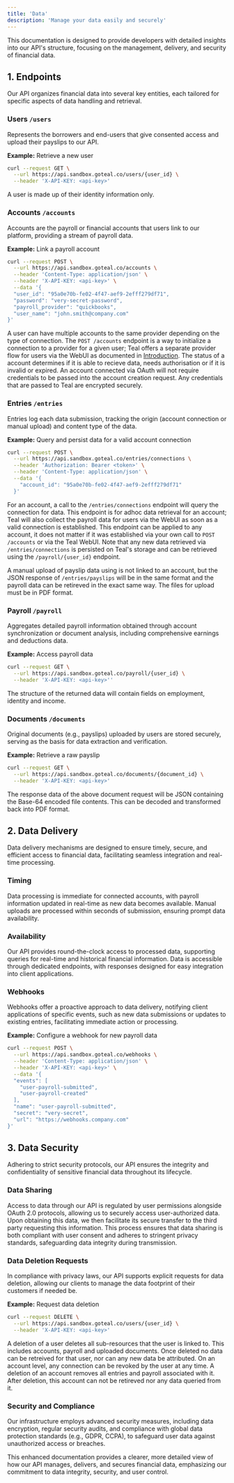 ```yaml
---
title: 'Data'
description: 'Manage your data easily and securely'
---
```

This documentation is designed to provide developers with detailed insights into our API's structure, focusing on the management, delivery, and security of financial data.

## 1. Endpoints

Our API organizes financial data into several key entities, each tailored for specific aspects of data handling and retrieval.

### Users `/users`

Represents the borrowers and end-users that give consented access and upload their payslips to our API.

**Example:** Retrieve a new user
```bash
curl --request GET \
  --url https://api.sandbox.goteal.co/users/{user_id} \
  --header 'X-API-KEY: <api-key>'
```

A user is made up of their identity information only. 

### Accounts `/accounts`

Accounts are the payroll or financial accounts that users link to our platform, providing a stream of payroll data.

**Example:** Link a payroll account
```bash
curl --request POST \
  --url https://api.sandbox.goteal.co/accounts \
  --header 'Content-Type: application/json' \
  --header 'X-API-KEY: <api-key>' \
  --data '{
  "user_id": "95a0e70b-fe02-4f47-aef9-2efff279df71",
  "password": "very-secret-password",
  "payroll_provider": "quickbooks",
  "user_name": "john.smith@company.com"
}'
```

A user can have multiple accounts to the same provider depending on the type of connection. The `POST /accounts` endpoint is a way to initialize a connection to a provider for a given user; Teal offers a separate provider flow for users via the WebUI as documented in [Introduction](./introduction.mdx). 
The status of a account determines if it is able to recieve data, needs authorisation or if it is invalid or expired. An account connected via OAuth will not require credentials to be passed into the account creation request. Any credentials that are passed to Teal are encrypted securely.

### Entries `/entries`

Entries log each data submission, tracking the origin (account connection or manual upload) and content type of the data.

**Example:** Query and persist data for a valid account connection
```bash
curl --request POST \
  --url https://api.sandbox.goteal.co/entries/connections \
  --header 'Authorization: Bearer <token>' \
  --header 'Content-Type: application/json' \
  --data '{
    "account_id": "95a0e70b-fe02-4f47-aef9-2efff279df71"
  }'
```

For an account, a call to the `/entries/connections` endpoint will query the connection for data. This endpoint is for adhoc data retrieval for an account; Teal will also collect the payroll data for users via the WebUI as soon
as a valid connection is established. This endpoint can be applied to any account, it does not matter if it was established via your own call to `POST /accounts` or via the Teal WebUI. Note that any new data retrieved via `/entries/connections` is persisted on Teal's storage and can be retrieved using the `/payroll/{user_id}` endpoint. 

A manual upload of payslip data using is not linked to an account, but the JSON response of `/entries/payslips` will be in the same format and the payroll data
can be retireved in the exact same way. The files for upload must be in PDF format.

### Payroll `/payroll`

Aggregates detailed payroll information obtained through account synchronization or document analysis, including comprehensive earnings and deductions data.

**Example:** Access payroll data
```bash
curl --request GET \
  --url https://api.sandbox.goteal.co/payroll/{user_id} \
  --header 'X-API-KEY: <api-key>''
```

The structure of the returned data will contain fields on employment, identity and income. 

### Documents `/documents`

Original documents (e.g., payslips) uploaded by users are stored securely, serving as the basis for data extraction and verification.

**Example:** Retrieve a raw payslip
```bash
curl --request GET \
  --url https://api.sandbox.goteal.co/documents/{document_id} \
  --header 'X-API-KEY: <api-key>'
```

The response data of the above document request will be JSON containing the Base-64 encoded file contents. This can be decoded and transformed back into PDF format.

## 2. Data Delivery

Data delivery mechanisms are designed to ensure timely, secure, and efficient access to financial data, facilitating seamless integration and real-time processing.

### Timing

Data processing is immediate for connected accounts, with payroll information updated in real-time as new data becomes available. Manual uploads are processed within seconds of submission, ensuring prompt data availability.

### Availability

Our API provides round-the-clock access to processed data, supporting queries for real-time and historical financial information. Data is accessible through dedicated endpoints, with responses designed for easy integration into client applications.

### Webhooks

Webhooks offer a proactive approach to data delivery, notifying client applications of specific events, such as new data submissions or updates to existing entries, facilitating immediate action or processing.

**Example:** Configure a webhook for new payroll data
```bash
curl --request POST \
  --url https://api.sandbox.goteal.co/webhooks \
  --header 'Content-Type: application/json' \
  --header 'X-API-KEY: <api-key>' \
  --data '{
  "events": [
    "user-payroll-submitted",
    "user-payroll-created"
  ],
  "name": "user-payroll-submitted",
  "secret": "very-secret",
  "url": "https://webhooks.company.com"
}'
```

## 3. Data Security

Adhering to strict security protocols, our API ensures the integrity and confidentiality of sensitive financial data throughout its lifecycle.

### Data Sharing

Access to data through our API is regulated by user permissions alongside OAuth 2.0 protocols, allowing us to securely access user-authorized data. Upon obtaining this data, we then facilitate its secure transfer to the third party requesting this information. This process ensures that data sharing is both compliant with user consent and adheres to stringent privacy standards, safeguarding data integrity during transmission.

### Data Deletion Requests

In compliance with privacy laws, our API supports explicit requests for data deletion, allowing our clients to manage the data footprint of their customers if needed be.

**Example:** Request data deletion
```bash
curl --request DELETE \
  --url https://api.sandbox.goteal.co/users/{user_id} \
  --header 'X-API-KEY: <api-key>'
```

A deletion of a user deletes all sub-resources that the user is linked to. This includes accounts, payroll and uploaded documents. Once deleted no data can be retreived for that user, nor can any new data be attributed. On an account level, any connection can be revoked by the user at any time. 
A deletion of an account removes all entries and payroll associated with it. After deletion, this account can not be retireved nor any data queried from it.

### Security and Compliance

Our infrastructure employs advanced security measures, including data encryption, regular security audits, and compliance with global data protection standards (e.g., GDPR, CCPA), to safeguard user data against unauthorized access or breaches.

This enhanced documentation provides a clearer, more detailed view of how our API manages, delivers, and secures financial data, emphasizing our commitment to data integrity, security, and user control.